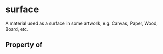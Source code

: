 # surface

A material used as a surface in some artwork, e.g. Canvas, Paper, Wood, Board, etc.

## Property of



